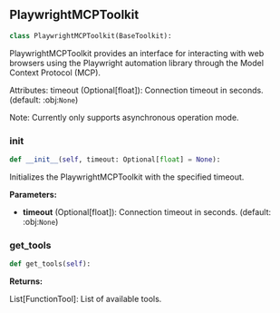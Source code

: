 <a id="camel.toolkits.playwright_mcp_toolkit"></a>

<a id="camel.toolkits.playwright_mcp_toolkit.PlaywrightMCPToolkit"></a>

## PlaywrightMCPToolkit

```python
class PlaywrightMCPToolkit(BaseToolkit):
```

PlaywrightMCPToolkit provides an interface for interacting with web
browsers using the Playwright automation library through the Model Context
Protocol (MCP).

Attributes:
timeout (Optional[float]): Connection timeout in seconds.
(default: :obj:`None`)

Note:
Currently only supports asynchronous operation mode.

<a id="camel.toolkits.playwright_mcp_toolkit.PlaywrightMCPToolkit.__init__"></a>

### __init__

```python
def __init__(self, timeout: Optional[float] = None):
```

Initializes the PlaywrightMCPToolkit with the specified timeout.

**Parameters:**

- **timeout** (Optional[float]): Connection timeout in seconds. (default: :obj:`None`)

<a id="camel.toolkits.playwright_mcp_toolkit.PlaywrightMCPToolkit.get_tools"></a>

### get_tools

```python
def get_tools(self):
```

**Returns:**

  List[FunctionTool]: List of available tools.
